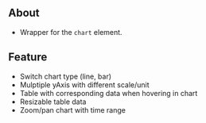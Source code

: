 ## About

- Wrapper for the `chart` element.

## Feature

- Switch chart type (line, bar)
- Mulptiple yAxis with different scale/unit
- Table with corresponding data when hovering in chart
- Resizable table data
- Zoom/pan chart with time range
